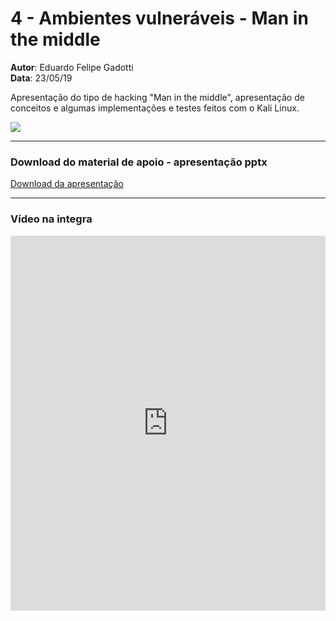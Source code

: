 

# 4 - Ambientes vulneráveis - Man in the middle
**Autor**: Eduardo Felipe Gadotti<br />
**Data**: 23/05/19

Apresentação do tipo de hacking "Man in the middle", apresentação de conceitos e algumas implementações e testes feitos com o Kali Linux.

![](/convites/4.jpg)

--- 
### Download do material de apoio - apresentação pptx

<span>
    <a href="https://apoio.facil.com.br/files//Meetups/ppt/4.pptx">Download da apresentação</a>
</span>

---
### Vídeo na integra

<Bleed>
    <iframe width="100%" height="600" frameborder="0" allow="accelerometer; autoplay; clipboard-write; encrypted-media; gyroscope; picture-in-picture" allowfullscreen="true" webkitallowfullscreen="true" mozallowfullscreen="true" src='https://apoio.facil.com.br/files//Meetups/4/zoom_0.mp4'  ></iframe>    
</Bleed>

